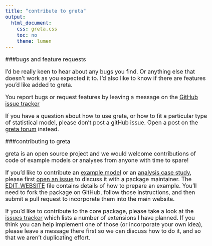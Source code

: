 ```yaml
---
title: "contribute to greta"
output:
  html_document:
    css: greta.css
    toc: no
    theme: lumen
---
```


<style type="text/css">
body{
  font-size: 18px;
}
</style>

###bugs and feature requests

I'd be really keen to hear about any bugs you find. Or anything else that doesn't work as you expected it to. I'd also like to know if there are features you'd like added to greta.

You report bugs or request features by leaving a message on the [GitHub issue tracker](https://github.com/greta-dev/greta/issues)

If you have a question about how to use greta, or how to fit a particular type of statistical model, please don't post a gitHub issue. Open a post on the [greta forum](https://forum.greta-stats.org) instead.

###contributing to greta

greta is an open source project and we would welcome contributions of code of example models or analyses from anyone with time to spare!

If you'd like to contribute an [example model](articles/example_models.html) or an [analysis case study](articles/analyses/eight_schools.html), please first [open an issue]() to discuss it with a package maintainer. The [EDIT_WEBSITE](https://github.com/greta-dev/greta/blob/master/EDIT_WEBSITE.md) file contains details of how to prepare an example. You'll need to fork the package on GitHub, follow those instructions, and then submit a pull request to incorporate them into the main website.

If you'd like to contribute to the core package, please take a look at the [issues tracker](https://github.com/greta-dev/greta/issues) which lists a number of extensions I have planned. If you think you can help implement one of those (or incorporate your own idea), please leave a message there first so we can discuss how to do it, and so that we aren't duplicating effort.
